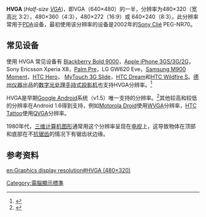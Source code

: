 {{noteTA|G1=IT}}
'''HVGA''' (''Half-size [[Video_Graphics_Array|VGA]]'')，即VGA（640×480）的一半，分辨率为480×320（宽高比 3:2），480×360（4:3），480×272（16:9）或 640×240（8:3）。此分辨率常用于[[PDA|PDA]]设备，最初使用该分辨率的设备是2002年的[[Clié|Sony Clié]] PEG-NR70。

== 常见设备 ==
使用 HVGA 常见设备有 [[BlackBerry_Bold|Blackberry Bold 9000]]，[[iPhone|Apple iPhone 3GS/3G/2G]]，Sony Ericsson Xperia X8，[[Palm_Pre|Palm Pre]]，LG GW620 Eve，[[Samsung_M900_Moment|Samsung M900 Moment]]，[[HTC_Hero|HTC Hero]]， [[MyTouch_3G_Slide|MyTouch 3G Slide]]，[[HTC_Dream|HTC Dream]]和[[HTC_Wildfire_S|HTC Wildfire S]]。[[德州仪器|德州仪器]]出品的[[数字光处理|数字光处理]][[手持式投影机|手持式投影机]]也支持HVGA分辨率。<ref name="CNET_StylesofHDTV">{{cite web |url=http://www.engadget.com/2008/11/24/optoma-dlc-pico-projector-coming-soon-to-us/ |title=Optoma DLP Pico projector 'coming soon' to US |publisher=[[engadget|engadget]] |date=2008-11-24 |accessdate=2008-11-24 |archive-date=2009-01-23 |archive-url=https://web.archive.org/web/20090123160331/http://www.engadget.com/2008/11/24/optoma-dlc-pico-projector-coming-soon-to-us/ |dead-url=no }}</ref>

HVGA是早期[[Google_Android|Google Android]]系统（v1.5）唯一支持的分辨率。<ref>{{cite web| url = http://developer.android.com/guide/practices/screens_support.html| title = Supporting Multiple Screens| accessdate = 2011-02-04| archive-date = 2013-01-28| archive-url = https://web.archive.org/web/20130128224652/http://developer.android.com/guide/practices/screens_support.html| dead-url = no}}</ref>其他较高和较低的分辨率在Android 1.6得到支持，例如[[Motorola_Droid|Motorola Droid]]使用[[WVGA|WVGA]]分辨率，[[HTC_Tattoo|HTC Tattoo]]使用[[QVGA|QVGA]]分辨率。

1980年代，[[三维计算机图形|三维计算机图形]]通常用这个分辨率呈现在[[电视|电视]]上，这导致物体在顶部和底部在不[[抗锯齿|抗锯齿]]的情况下有锯齿状边缘。

== 参考资料 ==
{{reflist}}
{{Computer-stub}}
{{电脑显示标准}}

[[Category:電腦顯示標準|Category:電腦顯示標準]]

[[en:Graphics_display_resolution#HVGA_(480×320)|en:Graphics display resolution#HVGA (480×320)]]